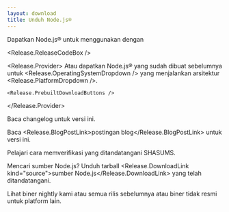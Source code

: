 ```yaml
---
layout: download
title: Unduh Node.js®
---
```


<WindowsWSLMessage />

<section>
  Dapatkan Node.js® <Release.VersionDropdown /> untuk <Release.OperatingSystemDropdown /> menggunakan <Release.InstallationMethodDropdown /> dengan <Release.PackageManagerDropdown />

<Release.ReleaseCodeBox />

  <Release.Provider>
    Atau dapatkan Node.js® yang sudah dibuat sebelumnya untuk <Release.OperatingSystemDropdown /> yang menjalankan arsitektur <Release.PlatformDropdown />.

    <Release.PrebuiltDownloadButtons />

  </Release.Provider>
</section>

<section>
  Baca <Release.ChangelogLink>changelog</Release.ChangelogLink> untuk versi ini.

Baca <Release.BlogPostLink>postingan blog</Release.BlogPostLink> untuk versi ini.

Pelajari cara <LinkWithArrow href="https://github.com/nodejs/node#verifying-binaries">memverifikasi</LinkWithArrow> yang ditandatangani SHASUMS.

Mencari sumber Node.js? Unduh tarball <Release.DownloadLink kind="source">sumber Node.js</Release.DownloadLink> yang telah ditandatangani.

Lihat biner <LinkWithArrow href="https://nodejs.org/download/nightly/">nightly</LinkWithArrow> kami atau
semua <LinkWithArrow href="https://nodejs.org/download/release/">rilis sebelumnya</LinkWithArrow>
atau biner <LinkWithArrow href="https://unofficial-builds.nodejs.org/download/">tidak resmi</LinkWithArrow> untuk platform lain.

</section>
